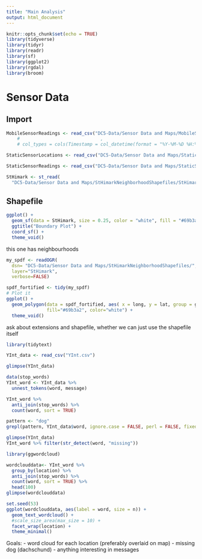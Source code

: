 ```yaml
---
title: "Main Analysis"
output: html_document
---
```


```r
knitr::opts_chunk$set(echo = TRUE)
library(tidyverse)
library(tidyr)
library(readr)
library(sf)
library(ggplot2)
library(rgdal)
library(broom)

```


# Sensor Data

## Import
```r
MobileSensorReadings <- read_csv("DC5-Data/Sensor Data and Maps/MobileSensorReadings.csv")
    #                              , 
    # col_types = cols(Timestamp = col_datetime(format = "%Y-%M-%D %H:%M:%S\t")))

StaticSensorLocations <- read_csv("DC5-Data/Sensor Data and Maps/StaticSensorLocations.csv")

StaticSensorReadings <- read_csv("DC5-Data/Sensor Data and Maps/StaticSensorReadings.csv")
```

```r
StHimark <- st_read(
  "DC5-Data/Sensor Data and Maps/StHimarkNeighborhoodShapefiles/StHimark.shp")
```



## Shapefile 

```r
ggplot() + 
  geom_sf(data = StHimark, size = 0.25, color = "white", fill = "#69b3a2") + 
  ggtitle("Boundary Plot") + 
  coord_sf() +
  theme_void()
```

this one has neighbourhoods

```r
my_spdf <- readOGR( 
  dsn= "DC5-Data/Sensor Data and Maps/StHimarkNeighborhoodShapefiles/", 
  layer="StHimark",
  verbose=FALSE)

spdf_fortified <- tidy(my_spdf)
# Plot it
ggplot() +
  geom_polygon(data = spdf_fortified, aes( x = long, y = lat, group = group),
               fill="#69b3a2", color="white") +
  theme_void()
```

ask about extensions and shapefile, whether we can just use the shapefile itself 

```r
library(tidytext)
```

```r
YInt_data <- read_csv("YInt.csv")
```
```r
glimpse(YInt_data)
```

```r
data(stop_words)
YInt_word <- YInt_data %>%
  unnest_tokens(word, message) 

YInt_word %>% 
  anti_join(stop_words) %>% 
  count(word, sort = TRUE)
```
```r
pattern <- "dog"
grepl(pattern, YInt_data$word, ignore.case = FALSE, perl = FALSE, fixed = FALSE, useBytes = FALSE)
```

```r
glimpse(YInt_data)
YInt_word %>% filter(str_detect(word, "missing"))
```

```r
library(ggwordcloud)
```
```r
wordclouddata<- YInt_word %>% 
  group_by(location) %>% 
  anti_join(stop_words) %>% 
  count(word, sort = TRUE) %>% 
  head(100)
glimpse(wordclouddata)
```
```r
set.seed(53)
ggplot(wordclouddata, aes(label = word, size = n)) +
  geom_text_wordcloud() +
  #scale_size_area(max_size = 10) +
  facet_wrap(location) +
  theme_minimal()
```

Goals:
- word cloud for each location (preferably overlaid on map)
- missing dog (dachschund)
- anything interesting in messages

